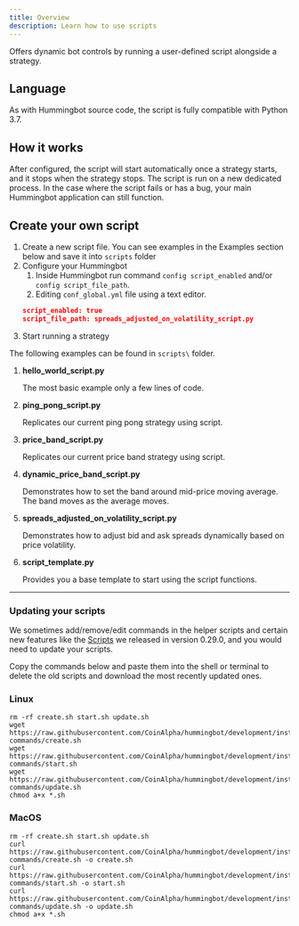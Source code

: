 ```yaml
---
title: Overview
description: Learn how to use scripts
---
```



Offers dynamic bot controls by running a user-defined script alongside a strategy.

<Callout
  type="note"
  body="Currently, a custom script can only be used with pure market making strategy."
/>

<Callout
  type="warning"
  body="Currently, Scripts can only be used when running Hummingbot from source or with Docker. Using this feature in the Mac or Windows installers will crash the bot."
/>

## Language

As with Hummingbot source code, the script is fully compatible with Python 3.7.

## How it works

After configured, the script will start automatically once a strategy starts, and it stops when the strategy stops.
The script is run on a new dedicated process. In the case where the script fails or has a bug, your main Hummingbot
application can still function.

## Create your own script

1. Create a new script file. You can see examples in the Examples section below and save it into `scripts` folder
2. Configure your Hummingbot
   1. Inside Hummingbot run command `config script_enabled` and/or `config script_file_path`.
   2. Editing `conf_global.yml` file using a text editor.
   ```json
   script_enabled: true
   script_file_path: spreads_adjusted_on_volatility_script.py
   ```
3. Start running a strategy

The following examples can be found in `scripts\` folder.

1. **hello_world_script.py**

   The most basic example only a few lines of code.

2. **ping_pong_script.py**

   Replicates our current ping pong strategy using script.

3. **price_band_script.py**

   Replicates our current price band strategy using script.

4. **dynamic_price_band_script.py**

   Demonstrates how to set the band around mid-price moving average. The band moves as the average moves.

5. **spreads_adjusted_on_volatility_script.py**

   Demonstrates how to adjust bid and ask spreads dynamically based on price volatility.

6. **script_template.py**

   Provides you a base template to start using the script functions.

---

### Updating your scripts

We sometimes add/remove/edit commands in the helper scripts and certain new features like the [Scripts](/release-notes/0.29.0) we released in version 0.29.0, and you would need to update your scripts.

Copy the commands below and paste them into the shell or terminal to delete the old scripts and download the most recently updated ones.

### Linux

```Linux
rm -rf create.sh start.sh update.sh
wget https://raw.githubusercontent.com/CoinAlpha/hummingbot/development/installation/docker-commands/create.sh
wget https://raw.githubusercontent.com/CoinAlpha/hummingbot/development/installation/docker-commands/start.sh
wget https://raw.githubusercontent.com/CoinAlpha/hummingbot/development/installation/docker-commands/update.sh
chmod a+x *.sh
```

### MacOS

```MacOS
rm -rf create.sh start.sh update.sh
curl https://raw.githubusercontent.com/CoinAlpha/hummingbot/development/installation/docker-commands/create.sh -o create.sh
curl https://raw.githubusercontent.com/CoinAlpha/hummingbot/development/installation/docker-commands/start.sh -o start.sh
curl https://raw.githubusercontent.com/CoinAlpha/hummingbot/development/installation/docker-commands/update.sh -o update.sh
chmod a+x *.sh
```
